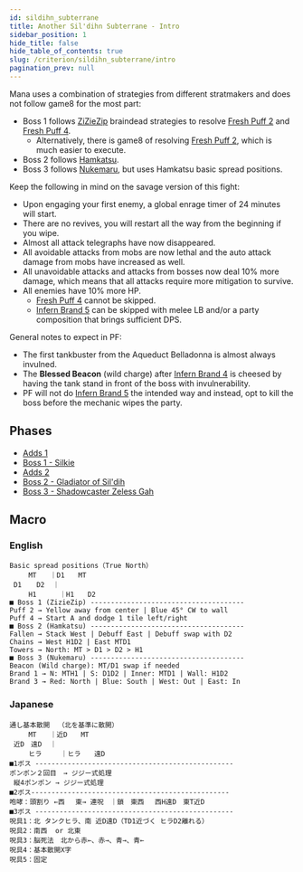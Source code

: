 ```yaml
---
id: sildihn_subterrane
title: Another Sil'dihn Subterrane - Intro
sidebar_position: 1
hide_title: false
hide_table_of_contents: true
slug: /criterion/sildihn_subterrane/intro
pagination_prev: null
---
```


Mana uses a combination of strategies from different stratmakers and does not follow game8 for the most part:
- Boss 1 follows [ZiZieZip](https://x.com/ZizieZip/status/1582379825720741889) braindead strategies to resolve [Fresh Puff 2](/criterion/sildihn_subterrane/boss_1/fresh_puff_2) and [Fresh Puff 4](/criterion/sildihn_subterrane/boss_1/fresh_puff_4).
  - Alternatively, there is game8 of resolving [Fresh Puff 2](/criterion/sildihn_subterrane/boss_1/fresh_puff_2), which is much easier to execute.
- Boss 2 follows [Hamkatsu](https://www.youtube.com/watch?v=TDlhDJhSC2M).
- Boss 3 follows [Nukemaru](https://www.youtube.com/watch?v=UPhrf4jc3wg), but uses Hamkatsu basic spread positions.

Keep the following in mind on the savage version of this fight:
- Upon engaging your first enemy, a global enrage timer of 24 minutes will start.
- There are no revives, you will restart all the way from the beginning if you wipe.
- Almost all attack telegraphs have now disappeared.
- All avoidable attacks from mobs are now lethal and the auto attack damage from mobs have increased as well.
- All unavoidable attacks and attacks from bosses now deal 10% more damage, which means that all attacks require more mitigation to survive.
- All enemies have 10% more HP.
  - [Fresh Puff 4](/criterion/sildihn_subterrane/boss_1/fresh_puff_4) cannot be skipped.
  - [Infern Brand 5](/criterion/sildihn_subterrane/boss_3/infern_brand_5) can be skipped with melee LB and/or a party composition that brings sufficient DPS.

General notes to expect in PF:
- The first tankbuster from the Aqueduct Belladonna is almost always invulned.
- The **Blessed Beacon** (wild charge) after [Infern Brand 4](/criterion/sildihn_subterrane/boss_3/infern_brand_4) is cheesed by having the tank stand in front of the boss with invulnerability.
- PF will not do [Infern Brand 5](/criterion/sildihn_subterrane/boss_3/infern_brand_5) the intended way and instead, opt to kill the boss before the mechanic wipes the party.

## Phases

- [Adds 1](/criterion/sildihn_subterrane/adds_1)
- [Boss 1 - Silkie](/criterion/sildihn_subterrane/boss_1/intro)
- [Adds 2](/criterion/sildihn_subterrane/adds_2)
- [Boss 2 - Gladiator of Sil'dih](/criterion/sildihn_subterrane/boss_2/intro)
- [Boss 3 - Shadowcaster Zeless Gah](/criterion/sildihn_subterrane/boss_3/intro)


## Macro

### English

    Basic spread positions（True North）
     　  MT　　｜D1　　MT
     D1　  D2  ｜
     　  H1  　  ｜H1　　D2
    ■ Boss 1 (ZizieZip) --------------------------------------
    Puff 2 → Yellow away from center | Blue 45° CW to wall
    Puff 4 → Start A and dodge 1 tile left/right
    ■ Boss 2 (Hamkatsu) --------------------------------------
    Fallen → Stack West | Debuff East | Debuff swap with D2
    Chains → West H1D2 | East MTD1
    Towers → North: MT > D1 > D2 > H1 
    ■ Boss 3 (Nukemaru) --------------------------------------
    Beacon (Wild charge): MT/D1 swap if needed
    Brand 1 → N: MTH1 | S: D1D2 | Inner: MTD1 | Wall: H1D2
    Brand 3 → Red: North | Blue: South | West: Out | East: In


### Japanese

    通し基本散開  （北を基準に散開）
     　  MT　　｜近D　　MT
     近D　遠D  ｜
     　  ヒラ  　 ｜ヒラ　　遠D
    ■1ボス -------------------------------------------------
    ポンポン２回目　→ ジジー式処理
     縦4ポンポン → ジジー式処理
    ■2ボス-------------------------------------------------
    咆哮：頭割り ←西　 東→ 連呪　｜鎖　東西　 西H遠D　東T近D
    ■3ボス -------------------------------------------------
    呪具1：北 タンクヒラ、南 近D遠D（TD1近づく ヒラD2離れる）
    呪具2：南西  or 北東
    呪具3：脳死法　北から赤←、赤→、青→、青←
    呪具4：基本散開X字
    呪具5：固定
